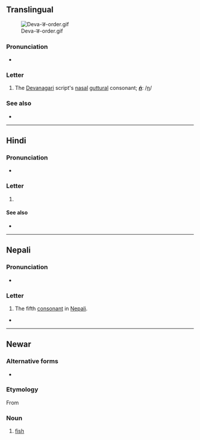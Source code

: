 {{also|ड|ड़|ॾ|इ}}
{{character info}}
==Translingual==
[[File:Deva-ङ-order.gif|thumb]]

===Pronunciation===
* {{IPA|mul|/ŋə/}} {{qualifier|may vary by language}}

===Letter===
{{mul-Deva|ṅ}}

# The [[Devanagari]] script's [[nasal]] [[guttural]] consonant; '''''[[ṅ]]''''': /[[ŋ]]/

===See also===
* {{list:Devanagari script letters/mul}}

----

==Hindi==

===Pronunciation===
* {{hi-IPA|ङ.}}

===Letter===
{{head|hi|letter}}

# {{n-g|the fifth [[consonant]] in [[Hindi]]}}

====See also====
* {{list:Devanagari script letters/hi}}

----

==Nepali==

===Pronunciation===
* {{ne-IPA}}

===Letter===
{{head|ne|letter}}

# The fifth [[consonant]] in [[Nepali]].

* 

----

==Newar==

===Alternative forms===
* {{lb|new|Kathmandu}} {{l|new|ञ}}

===Etymology===
From {{der|new|sit-pro|*s-ŋja}}

===Noun===
{{head|new|noun}}

# {{lb|new|Dolakhae}} [[fish]]